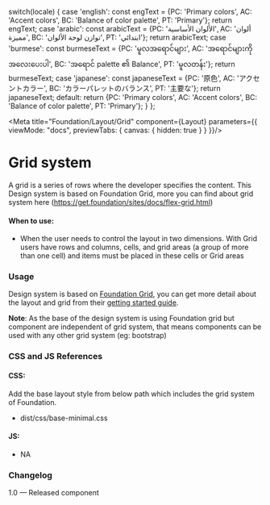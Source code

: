 
  switch(locale) {
    case 'english': const engText = {PC: 'Primary colors', AC: 'Accent colors', BC: 'Balance of color palette', PT: 'Primary'}; return engText;
    case 'arabic': const arabicText = {PC: 'الألوان الأساسية', AC: 'ألوان مميزة', BC: 'توازن لوحة الألوان', PT: 'ابتدائي'}; return arabicText;
    case 'burmese': const burmeseText = {PC: 'မူလအရောင်များ', AC: 'အရောင်များကိုအလေးပေးပါ', BC: 'အရောင် palette ၏ Balance', PT: 'မူလတန်း'}; return burmeseText;
    case 'japanese': const japaneseText = {PC: '原色', AC: 'アクセントカラー', BC: 'カラーパレットのバランス', PT: '主要な'}; return japaneseText;
    default:
      return {PC: 'Primary colors', AC: 'Accent colors', BC: 'Balance of color palette', PT: 'Primary'};
  }
};

<Meta title="Foundation/Layout/Grid" component={Layout} parameters={{
    viewMode: "docs",
    previewTabs: {
      canvas: { hidden: true }
    }
  }}/>

# Grid system
A grid is a series of rows where the developer specifies the content. This Design system is based on Foundation Grid, more you can find about grid system here (https://get.foundation/sites/docs/flex-grid.html)

#### When to use:
- When the user needs to control the layout in two dimensions. With Grid users have rows and columns, cells, and grid areas (a group of more than one cell) and items must be placed in these cells or Grid areas

<!--
<Story name="Grid">
  {(args, { globals: { locale } }) => {
    const caption = getCaptionForLocale(locale);
    return <Layout Primarytext={caption.PT} PrimaryColor={caption.PC} AccentColor={caption.AC} Balancepalette={caption.BC} ></Layout>;
  }}
</Story>
-->

### Usage
Design system is based on [Foundation Grid](https://get.foundation/sites/docs/flex-grid.html), you can get more detail about the layout and grid from their [getting started guide](https://get.foundation/sites/docs/index.html).

**Note**: As the base of the design system is using Foundation grid but component are independent of grid system, that means components can be used with any other grid system (eg: bootstrap) 

### CSS and JS References
#### CSS:
Add the base layout style from below path which includes the grid system of Foundation.
- dist/css/base-minimal.css

#### JS:
- NA

### Changelog
1.0 — Released component
